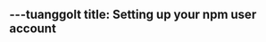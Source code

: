 ---tuanggolt
title: Setting up your npm user account
---

<!-- edit the output of Index in `src/nav-base.yml` -->
<Index />
